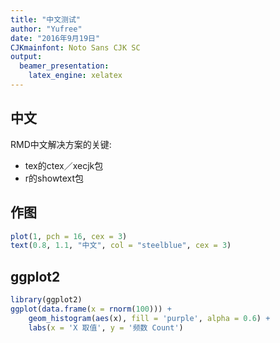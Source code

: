 ---
title: "中文测试"
author: "Yufree"
date: "2016年9月19日"
CJKmainfont: Noto Sans CJK SC
output:
  beamer_presentation:
    latex_engine: xelatex
---

## 中文

RMD中文解决方案的关键:

- tex的ctex／xecjk包
- r的showtext包

## 作图

```{r fig.showtext=TRUE, fig.align='center',fig.width=4,fig.height=3}
plot(1, pch = 16, cex = 3)
text(0.8, 1.1, "中文", col = "steelblue", cex = 3)
```

## ggplot2

```{r fig.showtext=TRUE, fig.align='center',fig.width=4,fig.height=2,warning=FALSE,message=FALSE}
library(ggplot2)
ggplot(data.frame(x = rnorm(100))) +
    geom_histogram(aes(x), fill = 'purple', alpha = 0.6) +
    labs(x = 'X 取值', y = '频数 Count')
```

